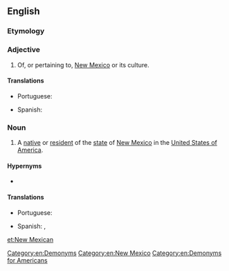 ==English==

===Etymology===
{{suffix|New Mexico|an|lang=en}}

===Adjective===
{{en-adj|-|head=New Mexican}}

# Of, or pertaining to, [[New Mexico]] or its culture.

====Translations====
{{trans-top|of, from or relating to New Mexico}}
* Portuguese: {{t|pt|neomexicano}}
{{trans-mid}}
* Spanish: {{t+|es|neomexicano}}
{{trans-bottom}}

===Noun===
{{en-noun|head=[[new|New]] [[Mexican]]}}

# A [[native]] or [[resident]] of the [[state]] of [[New Mexico]] in the [[United States of America]].

====Hypernyms====
* {{l|en|American}}

====Translations====
{{trans-top|an inhabitant or a resident of the state of New Mexico}}
* Portuguese: {{t|pt|neomexicano|m}}
{{trans-mid}}
* Spanish: {{t+|es|neomexicano|m}}, {{t|es|neomexicana|f}}
{{trans-bottom}}

[[Category:en:Demonyms]]
[[Category:en:New Mexico]]
[[Category:en:Demonyms for Americans]]

[[et:New Mexican]]
